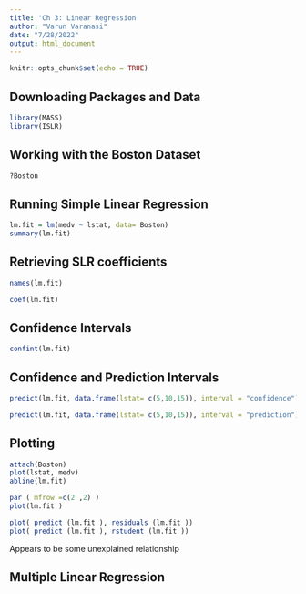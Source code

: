```yaml
---
title: 'Ch 3: Linear Regression'
author: "Varun Varanasi"
date: "7/28/2022"
output: html_document
---
```


```r
knitr::opts_chunk$set(echo = TRUE)
```

## Downloading Packages and Data

```r
library(MASS)
library(ISLR)
```

## Working with the Boston Dataset
```r
?Boston
```

## Running Simple Linear Regression 
```r
lm.fit = lm(medv ~ lstat, data= Boston)
summary(lm.fit)
```

## Retrieving SLR coefficients 

```r
names(lm.fit)

coef(lm.fit)
```

## Confidence Intervals
```r
confint(lm.fit)
```

## Confidence and Prediction Intervals 
```r
predict(lm.fit, data.frame(lstat= c(5,10,15)), interval = "confidence")
```

```r
predict(lm.fit, data.frame(lstat= c(5,10,15)), interval = "prediction")
```

## Plotting 
```r
attach(Boston)
plot(lstat, medv)
abline(lm.fit)
```

```r
par ( mfrow =c(2 ,2) )
plot(lm.fit )
```

```r
plot( predict (lm.fit ), residuals (lm.fit ))
plot( predict (lm.fit ), rstudent (lm.fit ))
```
Appears to be some unexplained relationship

## Multiple Linear Regression